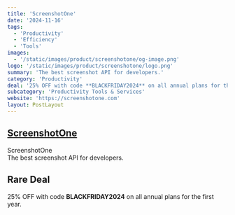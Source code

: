```yaml
---
title: 'ScreenshotOne'
date: '2024-11-16'
tags:
  - 'Productivity'
  - 'Efficiency'
  - 'Tools'
images:
  - '/static/images/product/screenshotone/og-image.png'
logo: '/static/images/product/screenshotone/logo.png'
summary: 'The best screenshot API for developers.'
category: 'Productivity'
deal: '25% OFF with code **BLACKFRIDAY2024** on all annual plans for the first year.'
subcategory: 'Productivity Tools & Services'
website: 'https://screenshotone.com'
layout: PostLayout
---
```


## [ScreenshotOne](https://screenshotone.com)

ScreenshotOne <br/>
The best screenshot API for developers.

## Rare Deal

25% OFF with code **BLACKFRIDAY2024** on all annual plans for the first year.
